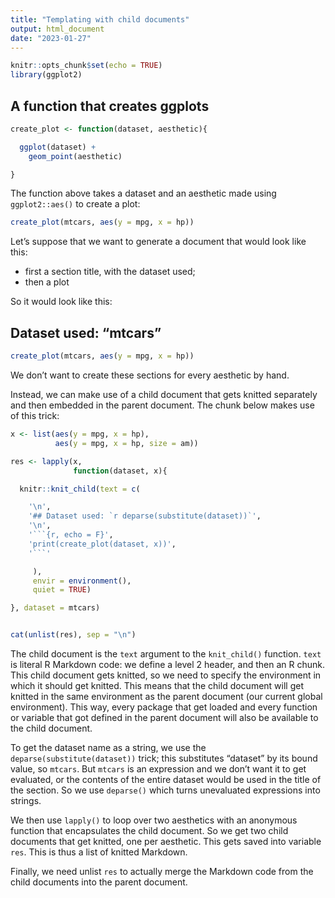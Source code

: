 ```yaml
---
title: "Templating with child documents"
output: html_document
date: "2023-01-27"
---
```


```r
knitr::opts_chunk$set(echo = TRUE)
library(ggplot2)
```

## A function that creates ggplots

```r
create_plot <- function(dataset, aesthetic){

  ggplot(dataset) +
    geom_point(aesthetic)

}
```

The function above takes a dataset and an aesthetic made using `ggplot2::aes()` to
create a plot:

```r
create_plot(mtcars, aes(y = mpg, x = hp))
```

Let’s suppose that we want to generate a document that would look like this:

- first a section title, with the dataset used;
- then a plot

So it would look like this:

## Dataset used: "mtcars"

```r
create_plot(mtcars, aes(y = mpg, x = hp))
```

We don’t want to create these sections for every aesthetic by hand.

Instead, we can make use of a child document that gets knitted separately
and then embedded in the parent document. The chunk below makes use of this trick:

```r

x <- list(aes(y = mpg, x = hp),
          aes(y = mpg, x = hp, size = am))

res <- lapply(x,
              function(dataset, x){

  knitr::knit_child(text = c(

    '\n',
    '## Dataset used: `r deparse(substitute(dataset))`',
    '\n',
    '```{r, echo = F}',
    'print(create_plot(dataset, x))',
    '```'

     ),
     envir = environment(),
     quiet = TRUE)

}, dataset = mtcars)


cat(unlist(res), sep = "\n")
```

The child document is the `text` argument to the `knit_child()` function. `text` is literal R
Markdown code: we define a level 2 header, and then an R chunk. This child document gets knitted,
so we need to specify the environment in which it should get knitted. This means that the child
document will get knitted in the same environment as the parent document (our current global
environment). This way, every package that get loaded and every function or variable that got
defined in the parent document will also be available to the child document.

To get the dataset name as a string, we use the `deparse(substitute(dataset))` trick; this
substitutes "dataset" by its bound value, so `mtcars`. But `mtcars` is an expression and we don’t
want it to get evaluated, or the contents of the entire dataset would be used in the title of 
the section. So we use `deparse()` which turns unevaluated expressions into strings.

We then use `lapply()` to loop over two aesthetics with an anonymous function that encapsulates the
child document. So we get two child documents that get knitted, one per aesthetic. This gets saved
into variable `res`. This is thus a list of knitted Markdown.

Finally, we need unlist `res` to actually merge the Markdown code from the 
child documents into the parent document.
